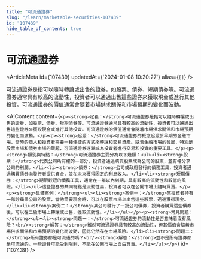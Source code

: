 ```yaml
---
title: "可流通證券"
slug: "/learn/marketable-securities-107439"
id: "107439"
hide_table_of_contents: true
---
```



# 可流通證券

<ArticleMeta id={107439} updatedAt={'2024-01-08 10:20:27'} alias={`[]`} />
<div className='border-solid border-b border-t-0 my-4 border-[var(--ifm-color-gray-300)]' />

可流通證券是指可以隨時轉讓或出售的證券，如股票、債券、短期債券等。可流通證券通常具有較高的流動性，投資者可以通過出售這些證券來獲取現金或進行其他投資。可流通證券的價值通常會隨着市場供求關係和市場預期的變化而波動。

<AIContent content={`<p><strong>定義：</strong>可流通證券是指可以隨時轉讓或出售的證券，如股票、債券、短期債券等。可流通證券通常具有較高的流動性，投資者可以通過出售這些證券來獲取現金或進行其他投資。可流通證券的價值通常會隨着市場供求關係和市場預期的變化而波動。</p><p><strong>起源：</strong>可流通證券的概念起源於早期的金融市場，當時的商人和投資者需要一種便捷的方式來轉讓和交易資產。隨着金融市場的發展，特別是股票市場和債券市場的興起，可流通證券逐漸成為投資者進行交易和投資的重要工具。</p><p><strong>類別與特點：</strong>可流通證券主要分為以下幾類：<ul><li><strong>股票：</strong>代表公司所有權的一部分，投資者通過購買股票成為公司的股東，並有權分享公司的利潤。</li><li><strong>債券：</strong>公司或政府發行的債務工具，投資者通過購買債券向發行者提供資金，並在未來獲得固定的利息收入。</li><li><strong>短期債券：</strong>期限較短的債務工具，通常在一年以內到期，具有較高的流動性和較低的風險。</li></ul>這些證券的共同特點是流動性高，投資者可以在公開市場上隨時買賣。</p><p><strong>具體案例：</strong><ul><li><strong>案例一：</strong>某投資者持有一部分蘋果公司的股票，當他需要現金時，可以在股票市場上出售這些股票，迅速獲得現金。</li><li><strong>案例二：</strong>某公司發行了一批公司債券，投資者購買這些債券後，可以在二級市場上轉讓或出售，獲取流動性。</li></ul></p><p><strong>常見問題：</strong><ul><li><strong>問題一：</strong>可流通證券的流動性是否意味着沒有風險？<br/><strong>解答：</strong>雖然可流通證券具有較高的流動性，但其價值會隨着市場供求關係和市場預期的變化而波動，因此仍然存在市場風險。</li><li><strong>問題二：</strong>所有證券都是可流通的嗎？<br/><strong>解答：</strong>並不是所有證券都是可流通的。一些證券可能受到限制，不能在公開市場上自由買賣。</li></ul></p>`} id={107439} />
